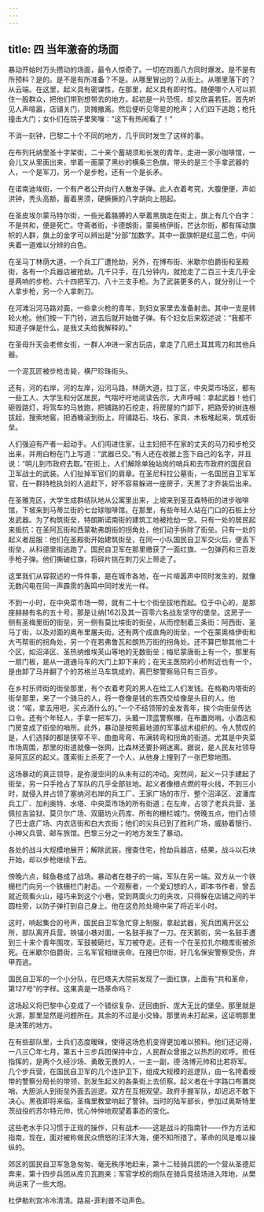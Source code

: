 ```yaml
---
---
---
```

title: 四 当年激奋的场面
---




暴动开始时万头攒动的场面，最令人惊奇了。一切在四面八方同时爆发。是不是有所预料？是的。是不是有所准备？不是。从哪里冒出的？从街上。从哪里落下的？从云端。在这里，起义具有密谋性，在那里，起义具有即时性。随便哪个人可以抓住一股群众，把他们带到想带去的地方。起初是一片恐慌，却又欣喜若狂。首先听见人声喧嚣，店铺关门，货摊撤离。然后便听见零星的枪声；人们四下逃跑；枪托撞击大门；女仆们在院子里笑嚷：“这下有热闹看了！”

不消一刻钟，巴黎二十个不同的地方，几乎同时发生了这样的事。

在布列托纳里圣十字架街，二十来个蓄胡须和长发的青年，走进一家小咖啡馆，一会儿又从里面出来，举着一面蒙了黑纱的横条三色旗，带头的是三个手拿武器的人，一个是军刀，另一个是步枪，还有一个是长矛。

在诺南迪埃街，一个有产者公开向行人散发子弹。此人衣着考究，大腹便便，声如洪钟，秃头高额，蓄着黑须，硬撅撅的八字胡向上翘起。

在圣皮埃尔蒙马特尔街，一些光着胳膊的人举着黑旗走在街上，旗上有几个白字：不是共和，便是死亡。守斋者街，卡德朗街，蒙奥格伊街，芒达尔街，都有挥动旗帜的人群，旗上的金字可以辨出是“分部”加数字。其中一面旗帜是红蓝二色，中间夹着一道难以分辨的白色。

在圣马丁林荫大道，一个兵工厂遭抢劫，另外，在博布街、米歇尔伯爵街和圣殿街，各有一个兵器店被抢劫。几千只手，在几分钟内，就抢走了二百三十支几乎全是两响的步枪、六十四把军刀、八十三支手枪。为了武装更多的人，就分别让一个人拿步枪，另一个人拿刺刀。

在河滩沿河马路对面，一些拿火枪的青年，到妇女家里去准备射击。其中一支是转轮火枪。他们按一下门铃，进去后就开始做子弹。有个妇女后来叙述说：“我都不知道子弹是什么，是我丈夫给我解释的。”

在圣母升天会老修女街，一群人冲进一家古玩店，拿走了几把土耳其弯刀和其他兵器。

一个泥瓦匠被步枪击毙，横尸珍珠街头。

还有，河的右岸，河的左岸，沿河马路，林荫大道，拉丁区，中央菜市场区，都有一些工人、大学生和分区居民，气喘吁吁地阅读告示，大声呼喊：拿起武器！他们砸毁路灯，将驾车的马放跑，把铺路的石挖走，将房屋的门卸下，把路旁的树连根拔起，搜索地窖，把酒桶滚到街上，将铺路石、块石、家具、木板堆起来，筑成街垒。

人们强迫有产者一起动手。人们闯进住家，让主妇把不在家的丈夫的马刀和步枪交出来，并用白粉在门上写道：“武器已交。”有人还在收据上签下自己的名字，并且说：“明儿到市政府去取。”在街上，人们解除单独站岗的哨兵和去市政府的国民自卫军战士的武装。人们扯掉军官们的肩章。在圣尼科拉公墓街，一名国民自卫军军官，在一群持枪执剑的人追赶下，好不容易躲进一座房子，天黑了才乔装后出来。

在圣雅克区，大学生成群结队地从公寓里出来，上坡来到圣亚森特街的进步咖啡馆，下坡来到马蒂兰街的七台球咖啡馆。在那里，有些年轻人站在门口的石桩上分发武器。为了构筑街垒，特朗斯诺南街的建筑工地被抢劫一空。只有一处的居民起来抵抗：在圣阿瓦街和西蒙勒弗朗街的拐角处，他们动手拆除了街垒。只有一处的起义者屈服：他们在圣殿街开始建筑街垒，在同一小队国民自卫军交火后，便丢下街垒，从科德里街逃跑了。国民自卫军在那里缴获了一面红旗、一包弹药和三百发手枪子弹。他们撕破红旗，将碎片挑在刺刀尖上带走了。

这里我们从容叙述的一件件事，是在城市各地，在一片喧嚣声中同时发生的，就像无数闪电在同一声霹雳的轰鸣中同时发光一样。

不到一小时，在中央菜市场一带，就有二十七个街垒拔地而起。位于中心的，是那座赫赫有名的五十号，那是让纳[162]及其一百零六名战友坚守的堡垒。这房子一侧有圣梅里街的街垒，另一侧有莫比埃街的街垒，从而控制着三条街：阿西街、圣马丁街，以及对面的奥布里屠夫街。还有两个成直角的街垒，一个在蒙奥格伊街和大丐帮街的拐角处，另一个在若弗鲁瓦和朗热万街的拐角处。还不算巴黎其他二十个区，如沼泽区、圣热纳维埃芙山等地的无数街垒；梅尼蒙唐街上有一个，那里有一扇门板，是从一道通马车的大门上卸下来的；在天主医院的小桥附近也有一个，是由卸了马并翻了个的苏格兰马车筑成的，离巴黎警察局只有三百步。

在乡村乐师街的街垒那里，有个衣着考究的男人在给工人们发钱。在格勒内塔街的街垒那里，来了一个骑马的人，将一卷像是钱的东西交给像是头目的人。他说：“喏，拿去用吧，买点酒什么的。”一个不结领带的金发青年，挨个向街垒传达口令。还有个年轻人，手拿一把军刀，头戴一顶蓝警察帽，在布置岗哨。小酒店和门房变成了街垒的哨所。此外，暴动是按照最地道的军事战术组织的。令人赞叹的是，人们选择的都是狭窄不平、曲曲弯弯、布满转弯和拐角的街道。尤其是中央菜市场周围，那里的街道就像一张网，比森林还要扑朔迷离。据说，是人民友社领导圣阿瓦区的起义。蓬索街上杀死了一个人，从他身上搜到了一张巴黎地图。

这场暴动的真正领导，是弥漫空间的从未有过的冲动。突然间，起义一只手建起了街垒，另一只手抢占了军队的几乎全部驻地。起义者像根点燃的导火线，不到三小时，就侵入并占领了塞纳河右岸的兵工厂、王家广场的市厅、整个沼泽区、波潘库兵工厂、加利奥特、水塔、中央菜市场的所有街道；在左岸，占领了老兵兵营、圣佩拉吉监狱、莫贝尔广场、双磨坊火药库、所有的栅栏城门。傍晚五点，他们占领了巴士底广场、内衣店街和白大衣街；他们的尖兵已到了胜利广场，威胁着银行、小神父兵营、邮车旅馆。巴黎三分之一的地方发生了暴动。

各处的战斗大规模地展开；解除武装，搜查住宅，抢劫兵器店，结果，战斗以石块开始，却以步枪继续下去。

傍晚六点，鲑鱼巷成了战场。暴动者在巷子的一端，军队在另一端。双方从一个铁栅栏门向另一个铁栅栏门射击。一个观察者，一个爱幻想的人，即本书作者，曾去就近观看火山，碰巧来到这个小巷，受到两面火力的夹攻，只得躲在店铺之间的半圆柱旁，以防子弹打到自己身上。他在这危险处境中呆了将近半小时。

这时，响起集合的号声，国民自卫军急忙穿上制服，拿起武器，宪兵团离开区公所，部队离开兵营。铁锚小巷对面，一名鼓手挨了一刀。在天鹅街，另一名鼓手遭到三十来个青年围攻，军鼓被砸烂，军刀被夺走。还有一个在圣拉扎尔粮库街被杀死。在米歇尔伯爵街，三名军官相继丧命。在隆巴尔街，好几名保安警察受伤，弃甲而逃。

国民自卫军的一个小分队，在巴塔夫大院前发现了一面红旗，上面有“共和革命，第127号”的字样。这果真是一场革命吗？

这场起义将巴黎中心变成了一个错综复杂、迂回曲折、庞大无比的堡垒。那里就是火源，那里显然是问题所在。其余的不过是小交锋。那里尚未打起来，这证明那里是决策的地方。

在有些部队里，士兵们态度暧昧，使得这场危机变得更加难以预料。他们还记得，一八三〇年七月，第五十三步兵团保持中立，人民群众曾报之以热烈的欢呼。担任指挥的，是两个久经沙场、勇敢无畏的人，一主一副，德·洛博元帅和比若将军。几个步兵营，在国民自卫军的几个连护卫下，组成大规模的巡逻队，由一名挎着绶带的警察分局长的带领，到发生起义的各条街上去侦察。起义者在十字路口布置岗哨，大胆派人到街垒外面去巡逻。双方在互相观望。政府手握军队，却迟迟不敢下决心。黑夜即将来临，圣梅里教堂响起了警钟。当时的陆军部长，参加过奥斯特里茨战役的苏尔特元帅，忧心忡忡地观望着事态的变化。

这些老水手只习惯于正规的操作，只有战术——这是战斗的指南针——作为方法和指南，现在，面对被称做民众愤怒的汪洋大海，便不知所措了。革命的风是难以操纵的。

郊区的国民自卫军急急匆匆、毫无秩序地赶来，第十二轻骑兵团的一个营从圣德尼奔来，第十四步兵团从库贝瓦跑来；军官学校的炮队在骑兵竞技场进入阵地，从樊尚运来了一些大炮。

杜伊勒利宫冷冷清清。路易-菲利普不动声色。